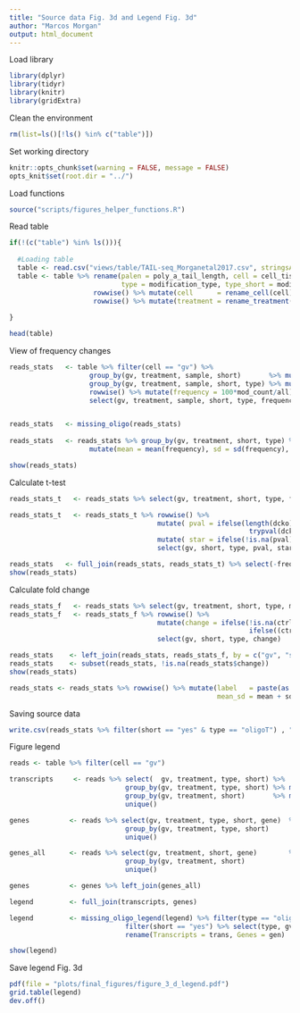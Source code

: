 ```yaml
---
title: "Source data Fig. 3d and Legend Fig. 3d"
author: "Marcos Morgan"
output: html_document
---
```


Load library
```r
library(dplyr)
library(tidyr)
library(knitr)
library(gridExtra)
```

Clean the environment
```r
rm(list=ls()[!ls() %in% c("table")])
```

Set working directory
```r
knitr::opts_chunk$set(warning = FALSE, message = FALSE)
opts_knit$set(root.dir = "../")
```

Load functions
```r
source("scripts/figures_helper_functions.R")
```

Read table
```r

if(!(c("table") %in% ls())){
  
  #Loading table
  table <- read.csv("views/table/TAIL-seq_Morganetal2017.csv", stringsAsFactors=FALSE)
  table <- table %>% rename(palen = poly_a_tail_length, cell = cell_tissue, mod = modification, short = short_tail, 
                            type = modification_type, type_short = modification_type_short, gv = gv_upregulated) %>% 
                     rowwise() %>% mutate(cell      = rename_cell(cell)) %>%
                     rowwise() %>% mutate(treatment = rename_treatment(cell, treatment)) %>% ungroup()
  
} 

head(table)
```

View of frequency changes
```r

reads_stats   <- table %>% filter(cell == "gv") %>%
                    group_by(gv, treatment, sample, short)       %>% mutate(all= n())        %>% ungroup() %>%
                    group_by(gv, treatment, sample, short, type) %>% mutate(mod_count = n()) %>% ungroup() %>%
                    rowwise() %>% mutate(frequency = 100*mod_count/all)                                    %>%
                    select(gv, treatment, sample, short, type, frequency) %>% unique()           


reads_stats   <- missing_oligo(reads_stats)
                                             
reads_stats   <- reads_stats %>% group_by(gv, treatment, short, type) %>%
                    mutate(mean = mean(frequency), sd = sd(frequency), frequencies=list(frequency)) %>% ungroup()

show(reads_stats)
```

Calculate t-test
```r
reads_stats_t   <- reads_stats %>% select(gv, treatment, short, type, frequencies) %>% unique() %>% spread(treatment, frequencies)

reads_stats_t   <- reads_stats_t %>% rowwise() %>% 
                                     mutate( pval = ifelse(length(dcko) > 1  & length(ctrl) > 1, 
                                                            trypval(dcko, ctrl), NA))   %>%
                                     mutate( star = ifelse(!is.na(pval), sig(pval),NA)) %>%
                                     select(gv, short, type, pval, star) 

reads_stats   <- full_join(reads_stats, reads_stats_t) %>% select(-frequencies)
show(reads_stats)
```

Calculate fold change
```r
reads_stats_f   <- reads_stats %>% select(gv, treatment, short, type, mean) %>% unique() %>% spread(treatment, mean)
reads_stats_f   <- reads_stats_f %>% rowwise() %>% 
                                     mutate(change = ifelse(!is.na(ctrl)  & !is.na(dcko), 
                                                            ifelse((ctrl/dcko) > 1, ctrl/dcko, -dcko/ctrl), NA)) %>%
                                     select(gv, short, type, change) 

reads_stats    <- left_join(reads_stats, reads_stats_f, by = c("gv", "short", "type"))
reads_stats    <- subset(reads_stats, !is.na(reads_stats$change))
show(reads_stats)

reads_stats <- reads_stats %>% rowwise() %>% mutate(label   = paste(as.character(signif(change, digits = 2)), "X" , "\n", star, sep =""),
                                                    mean_sd = mean + sd)
```

Saving source data
```r
write.csv(reads_stats %>% filter(short == "yes" & type == "oligoT") , "views/final_figures/figure_3_d.csv")
```

Figure legend
```r
reads <- table %>% filter(cell == "gv")

transcripts     <- reads %>% select(  gv, treatment, type, short) %>% 
                             group_by(gv, treatment, type, short) %>% mutate(trans = n())      %>% ungroup() %>%
                             group_by(gv, treatment, short)       %>% mutate(trans_all = n())  %>% ungroup() %>%
                             unique()

genes          <- reads %>% select(gv, treatment, type, short, gene)  %>% unique() %>%  select(-gene)   %>%        
                             group_by(gv, treatment, type, short)           %>% mutate(gen     = n()) %>% ungroup() %>%
                             unique()

genes_all      <- reads %>% select(gv, treatment, short, gene)        %>% unique() %>%  select(-gene)   %>%              
                             group_by(gv, treatment, short)                 %>% mutate(gen_all = n()) %>% ungroup() %>%
                             unique()

genes          <- genes %>% left_join(genes_all)

legend         <- full_join(transcripts, genes)

legend         <- missing_oligo_legend(legend) %>% filter(type == "oligoT") %>% arrange(type, gv, short, treatment) %>%
                             filter(short == "yes") %>% select(type, gv, treatment, trans, gen) %>% arrange(type, gv, treatment) %>%
                             rename(Transcripts = trans, Genes = gen)

show(legend)
```

Save legend Fig. 3d
```r
pdf(file = "plots/final_figures/figure_3_d_legend.pdf")
grid.table(legend) 
dev.off()
```

```r

```



